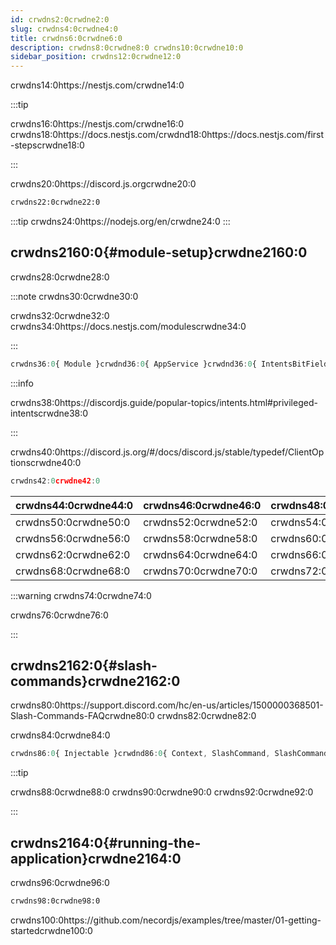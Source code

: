 ```yaml
---
id: crwdns2:0crwdne2:0
slug: crwdns4:0crwdne4:0
title: crwdns6:0crwdne6:0
description: crwdns8:0crwdne8:0 crwdns10:0crwdne10:0
sidebar_position: crwdns12:0crwdne12:0
---
```


crwdns14:0https://nestjs.com/crwdne14:0

:::tip

crwdns16:0https://nestjs.com/crwdne16:0
crwdns18:0https://docs.nestjs.com/crwdnd18:0https://docs.nestjs.com/first-stepscrwdne18:0

:::

crwdns20:0https://discord.js.orgcrwdne20:0

```bash npm2yarn
crwdns22:0crwdne22:0
```

:::tip
crwdns24:0https://nodejs.org/en/crwdne24:0
:::

## crwdns2160:0{#module-setup}crwdne2160:0

crwdns28:0crwdne28:0

:::note crwdns30:0crwdne30:0

crwdns32:0crwdne32:0 crwdns34:0https://docs.nestjs.com/modulescrwdne34:0

:::

```typescript title="discord.module.ts"
crwdns36:0{ Module }crwdnd36:0{ AppService }crwdnd36:0{ IntentsBitField }crwdne36:0
```

:::info

crwdns38:0https://discordjs.guide/popular-topics/intents.html#privileged-intentscrwdne38:0

:::

crwdns40:0https://discord.js.org/#/docs/discord.js/stable/typedef/ClientOptionscrwdne40:0

```ts
crwdns42:0crwdne42:0
```

| crwdns44:0crwdne44:0            | crwdns46:0crwdne46:0                                       | crwdns48:0crwdne48:0                                         |
| ------------------------------- | ---------------------------------------------------------- | ------------------------------------------------------------ |
| crwdns50:0crwdne50:0            | crwdns52:0crwdne52:0                                       | crwdns54:0crwdne54:0                                         |
| crwdns56:0crwdne56:0            | crwdns58:0crwdne58:0                                       | crwdns60:0crwdne60:0                                         |
| crwdns62:0crwdne62:0            | crwdns64:0crwdne64:0                                       | crwdns66:0crwdne66:0                                         |
| crwdns68:0crwdne68:0            | crwdns70:0crwdne70:0                                       | crwdns72:0crwdne72:0                                         |

:::warning crwdns74:0crwdne74:0

crwdns76:0crwdne76:0

:::

## crwdns2162:0{#slash-commands}crwdne2162:0

crwdns80:0https://support.discord.com/hc/en-us/articles/1500000368501-Slash-Commands-FAQcrwdne80:0
crwdns82:0crwdne82:0

crwdns84:0crwdne84:0

```typescript title="app.service.ts"
crwdns86:0{ Injectable }crwdnd86:0{ Context, SlashCommand, SlashCommandContext }crwdne86:0
```

:::tip

crwdns88:0crwdne88:0
crwdns90:0crwdne90:0 crwdns92:0crwdne92:0

:::

## crwdns2164:0{#running-the-application}crwdne2164:0

crwdns96:0crwdne96:0

```bash npm2yarn
crwdns98:0crwdne98:0
```

crwdns100:0https://github.com/necordjs/examples/tree/master/01-getting-startedcrwdne100:0
